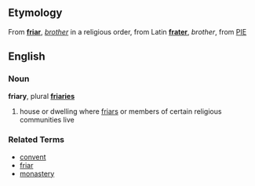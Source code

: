 ==Etymology==
From '''[[friar]]''', ''[[brother]]'' in a religious order, from Latin '''[[frater]]''', ''brother'', from [[PIE]]

==English==
===Noun===
'''friary''', plural '''[[friaries]]'''

# house or dwelling where [[friar]]s or members of certain religious communities live

===Related Terms===
*[[convent]]
*[[friar]]
*[[monastery]]
